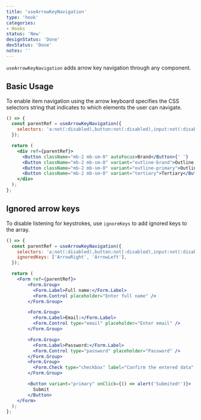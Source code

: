 ```yaml
---
title: 'useArrowKeyNavigation'
type: 'hook'
categories:
- Hooks
status: 'New'
designStatus: 'Done'
devStatus: 'Done'
notes: ''
---
```


`useArrowKeyNavigation` adds arrow key navigation through any component.

## Basic Usage
To enable item navigation using the arrow keyboard specifies the CSS selectors string that indicates to which elements
the user can navigate.

```jsx live
() => {
  const parentRef = useArrowKeyNavigation({
    selectors: 'a:not(:disabled),button:not(:disabled),input:not(:disabled)',
  });

  return (
    <div ref={parentRef}>
      <Button className="mb-2 mb-sm-0" autoFocus>Brand</Button>{' '}
      <Button className="mb-2 mb-sm-0" variant="outline-brand">Outline Brand</Button>{' '}
      <Button className="mb-2 mb-sm-0" variant="outline-primary">Outline Primary</Button>{' '}
      <Button className="mb-2 mb-sm-0" variant="tertiary">Tertiary</Button>{' '}
    </div>
  );
};

```

## Ignored arrow keys
To disable listening for keystrokes, use `ignoreKeys` to add ignored keys to the array.

```jsx live
() => {
  const parentRef = useArrowKeyNavigation({
    selectors: 'a:not(:disabled),button:not(:disabled),input:not(:disabled)',
    ignoredKeys: ['ArrowRight', 'ArrowLeft'],
  });

  return (
    <Form ref={parentRef}>
        <Form.Group>
          <Form.Label>Full name:</Form.Label>
          <Form.Control placeholder="Enter full name" />
        </Form.Group>

        <Form.Group>
          <Form.Label>Email:</Form.Label>
          <Form.Control type="email" placeholder="Enter email" />
        </Form.Group>

        <Form.Group>
          <Form.Label>Password:</Form.Label>
          <Form.Control type="password" placeholder="Password" />
        </Form.Group>
        <Form.Group>
          <Form.Check type="checkbox" label="Confirm the entered data" />
        </Form.Group>

        <Button variant="primary" onClick={() => alert('Submited!')}>
          Submit
        </Button>
    </Form>
  );
};
```